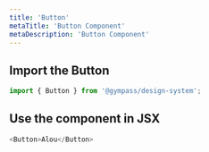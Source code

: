 ```yaml
---
title: 'Button'
metaTitle: 'Button Component'
metaDescription: 'Button Component'
---
```


## Import the Button

```javascript
import { Button } from '@gympass/design-system';
```

## Use the component in JSX

```javascript reactLive=true
<Button>Alou</Button>
```

<PropsTable component="Button" />
